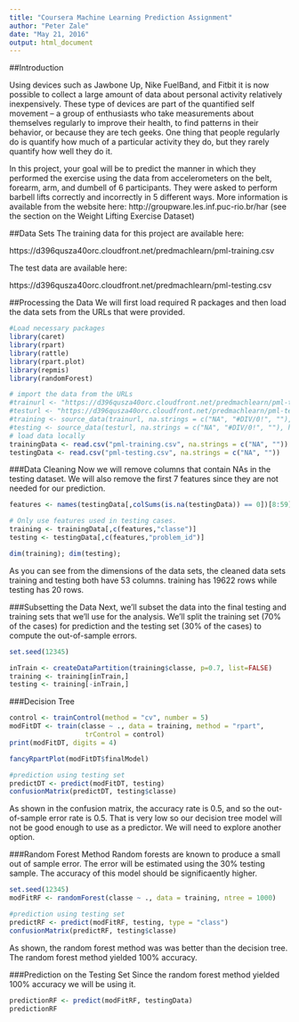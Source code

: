 ```yaml
---
title: "Coursera Machine Learning Prediction Assignment"
author: "Peter Zale"
date: "May 21, 2016"
output: html_document
---
```

##Introduction

Using devices such as Jawbone Up, Nike FuelBand, and Fitbit it is now possible to collect a large amount of data about personal activity relatively inexpensively. These type of devices are part of the quantified self movement – a group of enthusiasts who take measurements about themselves regularly to improve their health, to find patterns in their behavior, or because they are tech geeks. One thing that people regularly do is quantify how much of a particular activity they do, but they rarely quantify how well they do it. 

In this project, your goal will be to predict the manner in which they performed the exercise using the data from accelerometers on the belt, forearm, arm, and dumbell of 6 participants. They were asked to perform barbell lifts correctly and incorrectly in 5 different ways. More information is available from the website here: http://groupware.les.inf.puc-rio.br/har (see the section on the Weight Lifting Exercise Dataset)

##Data Sets
The training data for this project are available here:

https://d396qusza40orc.cloudfront.net/predmachlearn/pml-training.csv

The test data are available here:

https://d396qusza40orc.cloudfront.net/predmachlearn/pml-testing.csv

##Processing the Data
We will first load required R packages and then load the data sets from the URLs that were provided.

```r
#Load necessary packages
library(caret) 
library(rpart)
library(rattle)
library(rpart.plot)
library(repmis)
library(randomForest)
```
```r
# import the data from the URLs
#trainurl <- "https://d396qusza40orc.cloudfront.net/predmachlearn/pml-training.csv"
#testurl <- "https://d396qusza40orc.cloudfront.net/predmachlearn/pml-testing.csv"
#training <- source_data(trainurl, na.strings = c("NA", "#DIV/0!", ""), header = TRUE)
#testing <- source_data(testurl, na.strings = c("NA", "#DIV/0!", ""), header = TRUE)
# load data locally
trainingData <- read.csv("pml-training.csv", na.strings = c("NA", ""))
testingData <- read.csv("pml-testing.csv", na.strings = c("NA", ""))
```

###Data Cleaning
Now we will remove columns that contain NAs in the testing dataset. We will also remove the first 7 features since they are not needed for our prediction.

```r
features <- names(testingData[,colSums(is.na(testingData)) == 0])[8:59]

# Only use features used in testing cases.
training <- trainingData[,c(features,"classe")]
testing <- testingData[,c(features,"problem_id")]

dim(training); dim(testing);
```

As you can see from the dimensions of the data sets, the cleaned data sets training and testing both have 53 columns. training has 19622 rows while testing has 20 rows.

###Subsetting the Data
Next, we'll subset the data into the final testing and training sets that we'll use for the analysis. We'll split the training set (70% of the cases) for prediction and the testing set (30% of the cases) to compute the out-of-sample errors.

```r
set.seed(12345)

inTrain <- createDataPartition(training$classe, p=0.7, list=FALSE)
training <- training[inTrain,]
testing <- training[-inTrain,]
```

###Decision Tree

```r
control <- trainControl(method = "cv", number = 5)
modFitDT <- train(classe ~ ., data = training, method = "rpart", 
                   trControl = control)
print(modFitDT, digits = 4)
```
```r
fancyRpartPlot(modFitDT$finalModel)
```
```r
#prediction using testing set
predictDT <- predict(modFitDT, testing)
confusionMatrix(predictDT, testing$classe)
```
As shown in the confusion matrix, the accuracy rate is 0.5, and so the out-of-sample error rate is 0.5. That is very low so our decision tree model will not be good enough to use as a predictor. We will need to explore another option.

###Random Forest Method
Random forests are known to produce a small out of sample error. The error will be estimated using the 30% testing sample. The accuracy of this model should be significaently higher.
```r
set.seed(12345)
modFitRF <- randomForest(classe ~ ., data = training, ntree = 1000)
```
```r
#prediction using testing set
predictRF <- predict(modFitRF, testing, type = "class")
confusionMatrix(predictRF, testing$classe)
```
As shown, the random forest method was was better than the decision tree. The random forest method yielded 100% accuracy.

###Prediction on the Testing Set
Since the random forest method yielded 100% accuracy we will be using it.

```r
predictionRF <- predict(modFitRF, testingData)
predictionRF
```

